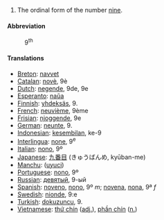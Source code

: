 # The ordinal form of the number [[nine]].

====Abbreviation====
:9<sup>th</sup>

====Translations====

*[[Breton]]: [[navvet]]
*[[Catalan]]: [[novè]], 9è
*[[Dutch]]: [[negende]], 9de, 9e
*[[Esperanto]]: [[naŭa]]
*[[Finnish]]: [[yhdeksäs]], 9.
*[[French]]: [[neuvième]], 9ème
*[[Frisian]]: [[njoggende]], 9e
*[[German]]: [[neunte]], 9.
*[[Indonesian]]: [[kesembilan]], ke-9
*[[Interlingua]]: [[none]], 9<sup>e</sup>
*[[Italian]]: [[nono]], 9º
*[[Japanese]]: [[九番目]] (きゅうばんめ, kyūban-me)
*[[Manchu]]: ([[uyuci]])
*[[Portuguese]]: [[nono]], 9º
*[[Russian]]: [[девятый]], 9-ый
*[[Spanish]]: [[noveno]], [[nono]], 9º ''m''; [[novena]], [[nona]], 9ª ''f''
*[[Swedish]]: [[nionde]], 9:e
*[[Turkish]]: [[dokuzuncu]], 9.
*[[Vietnamese]]: [[thứ chín]] ([[adjective|adj.]]), [[phần chín]] ([[noun|n.]])
